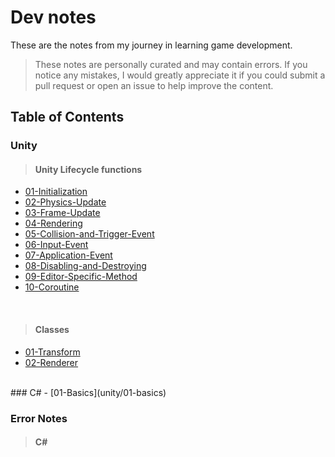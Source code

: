 # Dev notes

These are the notes from my journey in learning game development.
> These notes are personally curated and may contain errors. If you notice any mistakes, I would greatly appreciate it if you could submit a pull request or open an issue to help improve the content.

## Table of Contents

### Unity

> #### Unity Lifecycle functions
- [01-Initialization](/unity/unity-lifecycle-functions/01-initialization)
- [02-Physics-Update](/unity/unity-lifecycle-functions/02-physics-update)
- [03-Frame-Update](/unity/unity-lifecycle-functions/03-frame-update)
- [04-Rendering](/unity/unity-lifecycle-functions/04-rendering)
- [05-Collision-and-Trigger-Event](/unity/unity-lifecycle-functions/05-collision-and-trigger-event)
- [06-Input-Event](/unity/unity-lifecycle-functions/06-input-event)
- [07-Application-Event](/unity/unity-lifecycle-functions/07-application-event)
- [08-Disabling-and-Destroying](/unity/unity-lifecycle-functions/08-disabling-and-destroying)
- [09-Editor-Specific-Method](/unity/unity-lifecycle-functions/09-editor-specific-method)
- [10-Coroutine](/unity/unity-lifecycle-functions/10-coroutine)

<br />

> #### Classes
- [01-Transform](unity/classes/01-transform.mdx)
- [02-Renderer](unity/classes/02-renderer.mdx)

<br />
### C#
- [01-Basics](unity/01-basics)

<br />

### Error Notes
> #### C#

